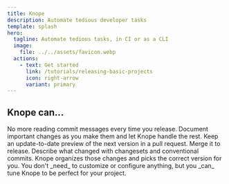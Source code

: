 ```yaml
---
title: Knope
description: Automate tedious developer tasks
template: splash
hero:
  tagline: Automate tedious tasks, in CI or as a CLI
  image:
    file: ../../assets/favicon.webp
  actions:
    - text: Get started
      link: /tutorials/releasing-basic-projects
      icon: right-arrow
      variant: primary
---
```



## Knope can...

<CardGrid stagger>
  <Card title="Write changelogs for you" icon="pen">
    No more reading commit messages every time you release. Document important
    changes as you make them and let Knope handle the rest.
  </Card>
  <Card title="Create GitHub PRs and Releases" icon="github">
    Keep an update-to-date preview of the next version in a pull request. Merge
    it to release.
  </Card>
  <Card title="Update your semantic version" icon="rocket">
    Describe what changed with changesets and conventional commits. Knope
    organizes those changes and picks the correct version for you.
  </Card>
  <Card title="Fit your workflow" icon="puzzle">
    You don't _need_ to customize or configure anything, but you _can_ tune
    Knope to be perfect for your project.
  </Card>
</CardGrid>
